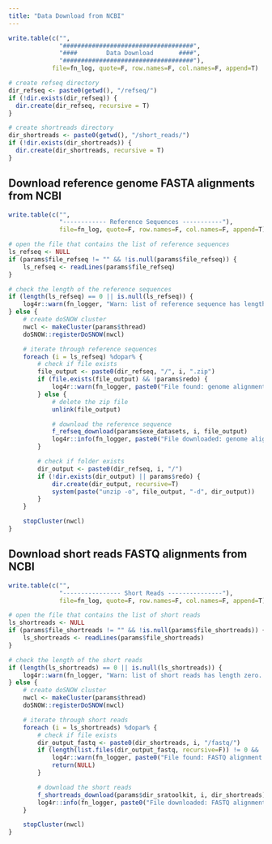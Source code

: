 ```yaml
---
title: "Data Download from NCBI"
---
```


```r
write.table(c("",
              "####################################",
              "####        Data Download       ####",
              "####################################"),
            file=fn_log, quote=F, row.names=F, col.names=F, append=T)

# create refseq directory
dir_refseq <- paste0(getwd(), "/refseq/")
if (!dir.exists(dir_refseq)) {
  dir.create(dir_refseq, recursive = T)
}

# create shortreads directory
dir_shortreads <- paste0(getwd(), "/short_reads/")
if (!dir.exists(dir_shortreads)) {
  dir.create(dir_shortreads, recursive = T)
}
```
## Download reference genome FASTA alignments from NCBI
```r
write.table(c("",
              "------------ Reference Sequences -----------"),
              file=fn_log, quote=F, row.names=F, col.names=F, append=T)

# open the file that contains the list of reference sequences
ls_refseq <- NULL
if (params$file_refseq != "" && !is.null(params$file_refseq)) {
    ls_refseq <- readLines(params$file_refseq)
}

# check the length of the reference sequences
if (length(ls_refseq) == 0 || is.null(ls_refseq)) {
    log4r::warn(fn_logger, "Warn: list of reference sequence has length zero. Skipped.")
} else {
    # create doSNOW cluster
    nwcl <- makeCluster(params$thread)
    doSNOW::registerDoSNOW(nwcl)

    # iterate through reference sequences
    foreach (i = ls_refseq) %dopar% {
        # check if file exists
        file_output <- paste0(dir_refseq, "/", i, ".zip")
        if (file.exists(file_output) && !params$redo) {
            log4r::warn(fn_logger, paste0("File found: genome alignment for ", i, ". Skipped."))
        } else {
            # delete the zip file
            unlink(file_output)

            # download the reference sequence
            f_refseq_download(params$exe_datasets, i, file_output)
            log4r::info(fn_logger, paste0("File downloaded: genome alignment for ", i, "."))
        }

        # check if folder exists
        dir_output <- paste0(dir_refseq, i, "/")
        if (!dir.exists(dir_output) || params$redo) {
            dir.create(dir_output, recursive=T)
            system(paste("unzip -o", file_output, "-d", dir_output))
        }
    }

    stopCluster(nwcl)
}
```

## Download short reads FASTQ alignments from NCBI
```r
write.table(c("",
              "---------------- Short Reads ---------------"),
              file=fn_log, quote=F, row.names=F, col.names=F, append=T)

# open the file that contains the list of short reads
ls_shortreads <- NULL
if (params$file_shortreads != "" && !is.null(params$file_shortreads)) {
    ls_shortreads <- readLines(params$file_shortreads)
}

# check the length of the short reads
if (length(ls_shortreads) == 0 || is.null(ls_shortreads)) {
    log4r::warn(fn_logger, "Warn: list of short reads has length zero. Skipped.")
} else {
    # create doSNOW cluster
    nwcl <- makeCluster(params$thread)
    doSNOW::registerDoSNOW(nwcl)

    # iterate through short reads
    foreach (i = ls_shortreads) %dopar% {
        # check if file exists
        dir_output_fastq <- paste0(dir_shortreads, i, "/fastq/")
        if (length(list.files(dir_output_fastq, recursive=F)) != 0 && !params$redo) {
            log4r::warn(fn_logger, paste0("File found: FASTQ alignment for ", i, ". Skipped."))
            return(NULL)
        }

        # download the short reads
        f_shortreads_download(params$dir_sratoolkit, i, dir_shortreads)
        log4r::info(fn_logger, paste0("File downloaded: FASTQ alignment for ", i, "."))
    }

    stopCluster(nwcl)
}
```